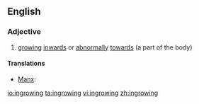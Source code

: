 ==English==

===Adjective===
{{en-adj}}

# [[growing]] [[inwards]] or [[abnormally]] [[towards]] (a part of the body)

====Translations====
{{trans-top}}
* [[Manx]]: {{t|gv|yn-aase}}
{{trans-mid}}
{{trans-bottom}}

[[io:ingrowing]]
[[ta:ingrowing]]
[[vi:ingrowing]]
[[zh:ingrowing]]